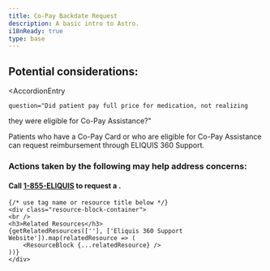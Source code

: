 ```yaml
---
title: Co-Pay Backdate Request
description: A basic intro to Astro.
i18nReady: true
type: base
---
```



## Potential considerations:

<AccordionEntry 
	
	question="Did patient pay full price for medication, not realizing
they were eligible for Co-Pay Assistance?"
	
>
Patients who have a Co-Pay Card or who are eligible for
Co-Pay Assistance can request reimbursement through
ELIQUIS 360 Support.
    <h3 class="answer-title">Actions taken by the following may help address concerns:</h3>

<div class="iconbox-wrapper">
<IconBox SvgComponent={PatientIcon} text="Patient" />

</div>
<h4>Call <a href="tel:+1855ELIQUIS">1-855-ELIQUIS</a> to request a <InlineGlossary text="BR" />.</h4>




    {/* use tag name or resource title below */}
    <div class="resource-block-container">
    <br />
    <h3>Related Resources</h3>
    {getRelatedResources([''], ['Eliquis 360 Support Website']).map(relatedResource => (
        <ResourceBlock {...relatedResource} />
    ))}
    </div>


</AccordionEntry>